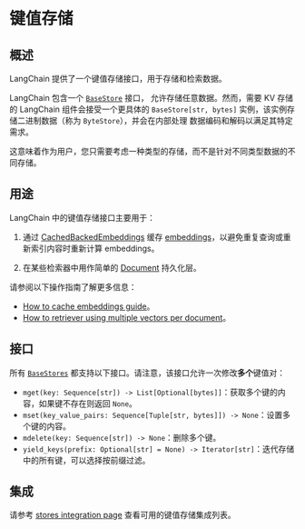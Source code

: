 # 键值存储

## 概述

LangChain 提供了一个键值存储接口，用于存储和检索数据。

LangChain 包含一个 [`BaseStore`](https://python.langchain.com/api_reference/core/stores/langchain_core.stores.BaseStore.html) 接口，
允许存储任意数据。然而，需要 KV 存储的 LangChain 组件会接受一个更具体的 `BaseStore[str, bytes]` 实例，该实例存储二进制数据（称为 `ByteStore`），并会在内部处理
数据编码和解码以满足其特定需求。

这意味着作为用户，您只需要考虑一种类型的存储，而不是针对不同类型数据的不同存储。

## 用途

LangChain 中的键值存储接口主要用于：

1.  通过 [CachedBackedEmbeddings](https://python.langchain.com/api_reference/langchain/embeddings/langchain.embeddings.cache.CacheBackedEmbeddings.html#langchain.embeddings.cache.CacheBackedEmbeddings) 缓存 [embeddings](/docs/concepts/embedding_models)，以避免重复查询或重新索引内容时重新计算 embeddings。

2.  在某些检索器中用作简单的 [Document](https://python.langchain.com/api_reference/core/documents/langchain_core.documents.base.Document.html#langchain_core.documents.base.Document) 持久化层。

请参阅以下操作指南了解更多信息：

*   [How to cache embeddings guide](/docs/how_to/caching_embeddings/)。
*   [How to retriever using multiple vectors per document](/docs/how_to/custom_retriever/)。

## 接口

所有 [`BaseStores`](https://python.langchain.com/api_reference/core/stores/langchain_core.stores.BaseStore.html) 都支持以下接口。请注意，该接口允许一次修改**多个**键值对：

-   `mget(key: Sequence[str]) -> List[Optional[bytes]]`：获取多个键的内容，如果键不存在则返回 `None`。
-   `mset(key_value_pairs: Sequence[Tuple[str, bytes]]) -> None`：设置多个键的内容。
-   `mdelete(key: Sequence[str]) -> None`：删除多个键。
-   `yield_keys(prefix: Optional[str] = None) -> Iterator[str]`：迭代存储中的所有键，可以选择按前缀过滤。

## 集成

请参考 [stores integration page](/docs/integrations/stores/) 查看可用的键值存储集成列表。
